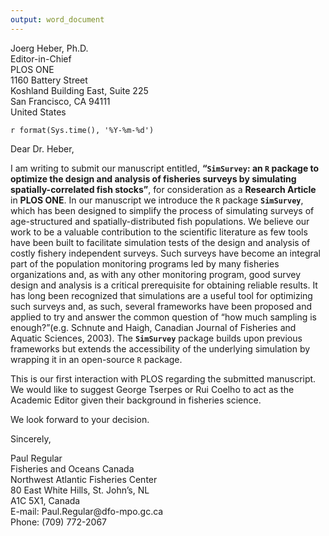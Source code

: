 ```yaml
---
output: word_document
---
```



Joerg Heber, Ph.D.  
Editor-in-Chief  
PLOS ONE  
1160 Battery Street  
Koshland Building East, Suite 225  
San Francisco, CA 94111  
United States  

`r format(Sys.time(), '%Y-%m-%d')`


Dear Dr. Heber,

I am writing to submit our manuscript entitled, **"`SimSurvey`: an `R` package to optimize the design and analysis of fisheries surveys by simulating spatially-correlated fish stocks"**, for consideration as a **Research Article** in **PLOS ONE**. In our manuscript we introduce the `R` package **`SimSurvey`**, which has been designed to simplify the process of simulating surveys of age-structured and spatially-distributed fish populations. We believe our work to be a valuable contribution to the scientific literature as few tools have been built to facilitate simulation tests of the design and analysis of costly fishery independent surveys. Such surveys have become an integral part of the population monitoring programs led by many fisheries organizations and, as with any other monitoring program, good survey design and analysis is a critical prerequisite for obtaining reliable results. It has long been recognized that simulations are a useful tool for optimizing such surveys and, as such, several frameworks have been proposed and applied to try and answer the common question of "how much sampling is enough?"(e.g. Schnute and Haigh,  Canadian Journal of Fisheries and Aquatic Sciences, 2003). The **`SimSurvey`** package builds upon previous frameworks but extends the accessibility of the underlying simulation by wrapping it in an open-source `R` package.

This is our first interaction with PLOS regarding the submitted manuscript. We would like to suggest George Tserpes or Rui Coelho to act as the Academic Editor given their background in fisheries science.

We look forward to your decision.

Sincerely,

Paul Regular  
Fisheries and Oceans Canada  
Northwest Atlantic Fisheries Center  
80 East White Hills, St. John’s, NL  
A1C 5X1, Canada  
E-mail: Paul.Regular@dfo-mpo.gc.ca  
Phone: (709) 772-2067  


